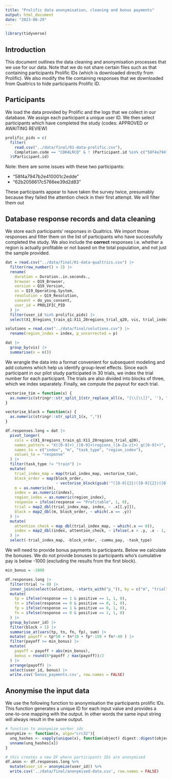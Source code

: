 ```yaml
---
title: "Prolific data anonymisation, cleaning and bonus payments"
output: html_document
date: "2023-08-29"
---
```


```r
library(tidyverse)
```

## Introduction

This document outlines the data cleaning and anonymisation processes that we use for our data. Note that we do not share certain files such as that containing participants Prolific IDs (which is downloaded directly from Prolific). We also modify the file containing responses that we downloaded from Qualtrics to hide participants Prolific ID.

## Participants

We load the data provided by Prolific and the logs that we collect in our database. We assign each participant a unique user ID. We then select participants which have completed the study (codes: APPROVED or AWAITING REVIEW)

```r
prolific_pids = c(
  filter(
    read.csv("../data/final/01-data-prolific.csv"), 
    Completion.code == "CDK4LRCQ" & ! (Participant.id %in% c("58f4a7947b2e410001c2edde", "62b2056617c5766ee39d2d83"))
  )$Participant.id)
```

Note: there are some issues with these two participants: 

- "58f4a7947b2e410001c2edde" 
- "62b2056617c5766ee39d2d83"

These participants appear to have taken the survey twice, presumably because they failed the attention check in their first attempt. We will filter them out

## Database response records and data cleaning

We store each participants' responses in Qualtrics. We import those responses and filter them on the list of participants who have successfully completed the study. We also include the **correct** responses i.e. whether a region is actually profitable or not based on the total population, and not just the sample provided.

```r
dat = read.csv("../data/final/01-data-qualtrics.csv") |> 
  filter(row_number() > 2) |> 
  rename(
    duration = Duration..in.seconds.,
    browser = Q19_Browser,
    version = Q19_Version,
    os = Q19_Operating.System,
    resolution = Q19_Resolution,
    consent = do_you_consent,
    user_id = PROLIFIC_PID
  ) |> 
  filter(user_id %in% prolific_pids) |>
  select(X1_8regions_train_q1:X11_20regions_trial_q20, vis, trial_index_map, block_order, cummu_pay, user_id, nregions) 

solutions = read.csv("../data/final/solutions.csv") |> 
  rename(region_index = index, p_uncorrected = p)
```


```r
dat |> 
  group_by(vis) |> 
  summarise(n = n())
```


We wrangle the data into a format convenient for subsequent modeling and add columns which help us identify group-level effects. Since each participant in our pilot study participated in 30 trials, we index the trial number for each participant. The trials are also divided into blocks of three, which we index separately. Finally, we compute the payout for each trial.

```r
vectorise_tim = function(x) {
  as.numeric(stringr::str_split_1(str_replace_all(x, "[\\[\\]]", ''), ","))
}

vectorise_block = function(x) {
  as.numeric(stringr::str_split_1(x, ","))
}

df.responses.long = dat |> 
  pivot_longer(
    cols = c(X1_8regions_train_q1:X11_20regions_trial_q20),
    names_pattern = "X([0-9]+)_([0-9]+)regions_([A-Za-z]+)_q([0-9]+)",
    names_to = c("index", "m", "task_type", "region_index"),
    values_to = "response"
  ) |>
  filter(task_type != "train") |> 
  mutate(
    trial_index_map = map(trial_index_map, vectorise_tim),
    block_order = map(block_order, 
                      ~ vectorise_block(gsub('^([0-9]{2})([0-9]{2})([0-9]{2})$', '\\1,\\2,\\3', .))),
    m = as.numeric(m),
    index = as.numeric(index),
    region_index = as.numeric(region_index),
    response = ifelse(response == "Profitable", 1, 0),
    trial = map2_dbl(trial_index_map, index, ~ .x[[.y]]),
    block = map2_dbl(m, block_order, ~ which(.x == .y))
  ) |> 
  mutate(
    attention_check = map_dbl(trial_index_map, ~ which(.x == 0)),
    index = map2_dbl(index, attention_check, ~ ifelse(.x > .y, .x - 1, .x))
  ) |> 
  select(-trial_index_map, -block_order, -cummu_pay, -task_type)
```


We will need to provide bonus payments to participants. Below we calculate the bonuses. We do not provide bonuses to participants who's cumulative pay is below -1000 (excluding the results from the first block). 

```r
min_bonus = -1000

df.responses.long |> 
  filter(trial != 0) |> 
  inner_join(select(solutions, -starts_with("p_")), by = c("m", "trial", "region_index")) |> 
  mutate(
    tp = ifelse(response == 1 & positive == 1, 1, 0),
    tn = ifelse(response == 0 & positive == 0, 1, 0),
    fp = ifelse(response == 1 & positive == 0, 1, 0),
    fn = ifelse(response == 0 & positive == 1, 1, 0)
  ) |> 
  group_by(user_id) |> 
  filter(block > 1) |> 
  summarise_at(vars(tp, tn, fn, fp), sum) |> 
  mutate( payoff = tp*50 + tn*10 + fp*-150 + fn*-40 ) |> 
  filter(payoff >= min_bonus) |> 
  mutate(
    payoff = payoff + abs(min_bonus),
    bonus = round(6*payoff / max(payoff))/2
  ) |> 
  arrange(payoff) |> 
  select(user_id, bonus) |> 
  write.csv('bonus_payments.csv', row.names = FALSE)
```

## Anonymise the input data

We use the following function to anonymisation the participants prolific IDs. This function generates a unique ID for each input value and provides a one-to-one mapping with the output. In other words the same input string will always result in the same output.

```r
# function to anonymize worker ids
anonymize <- function(x, algo="crc32"){
  unq_hashes <- vapply(unique(x), function(object) digest::digest(object, algo=algo), FUN.VALUE="", USE.NAMES=TRUE)
  unname(unq_hashes[x])
}

# this creates a new DF where participants IDs are anonymised
df.anon <- df.responses.long %>%
  mutate(user_id = anonymize(user_id)) %>%
  write.csv('../data/final/anonymised-data.csv', row.names = FALSE)
```
